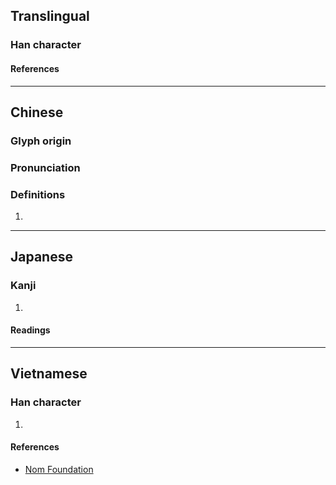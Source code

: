 {{character info}}
==Translingual==

===Han character===
{{Han char|rn=75|rad=木|as=06|sn=10|four=|canj=DLWP|ids=⿰[[木]][[曳]]}}

====References====
{{Han ref|kx=0523.060|dkj=14719|dj=0911.050|hdz=21198.060|uh=6827}}

----

==Chinese==
{{zh-forms}}

===Glyph origin===
{{Han etym}}

===Pronunciation===
{{zh-pron
|m=yì
|c=jai6
|mc=y
|oc=y
|cat=
}}

===Definitions===
{{zh-hanzi}}

# {{rfdef|zh}}

----

==Japanese==

===Kanji===
{{ja-kanji|grade=|rs=木06}}

# {{rfdef|ja|sort=木06}}

====Readings====
{{ja-readings
|on=えい, せつ, せち
|kun=かい
}}

----

==Vietnamese==

===Han character===
{{vi-readings|rs=木06|reading=dại}}

# {{rfdef|vi|sort=木06}}

====References====
* [http://nomfoundation.org/common/nom_details.php?codepoint=6827 Nom Foundation]